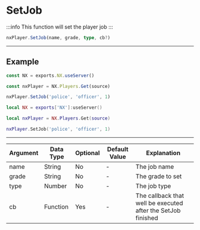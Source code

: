 
# SetJob

:::info
This function will set the player job
:::

```typescript
nxPlayer.SetJob(name, grade, type, cb?)
```

---

## Example

<Tabs>
<TabItem value="ts" label="TypeScript/JavaScript">

```typescript title="/rc/server/player/player.class.ts"
const NX = exports.NX.useServer()

const nxPlayer = NX.Players.Get(source)

nxPlayer.SetJob('police', 'officer', 1)
```

</TabItem>
<TabItem value="lua" label="Lua">

```lua title="/rc/server/player/player.class.ts"
local NX = exports['NX']:useServer()

local nxPlayer = NX.Players.Get(source)

nxPlayer.SetJob('police', 'officer', 1)
```

</TabItem>
</Tabs>

---

| Argument | Data Type | Optional | Default Value | Explanation                                                  |
| -------- | --------- | -------- | ------------- | ------------------------------------------------------------ |
| name     | String    | No       | -             | The job name                                                 |
| grade    | String    | No       | -             | The grade to set                                             |
| type     | Number    | No       | -             | The job type                                                 |
| cb       | Function  | Yes      | -             | The callback that well be executed after the SetJob finished |
